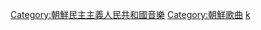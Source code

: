 [[Category:朝鮮民主主義人民共和國音樂|Category:朝鮮民主主義人民共和國音樂]]
[[Category:朝鮮歌曲|Category:朝鮮歌曲]]
[[Category:各國歌曲|k]]